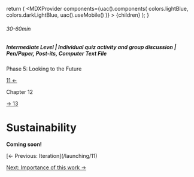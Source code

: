 
  return (
    <MDXProvider
      components={uac().components(
        colors.lightBlue,
        colors.darkLightBlue,
        uac().useMobile()
      )}
    >
      {children}
    </MDXProvider>
  );
}

[comment]: # "↓↓↓ Editable ↓↓↓"

###### 30-60min

##### Intermediate Level | Individual quiz activity and group discussion | Pen/Paper, Post-its, Computer Text File

<ChapterInfo color={colors.lightBlue}>
Phase 5: Looking to the Future

[11 ←](/launching/11)

Chapter 12

[→ 13](/future/13)

</ChapterInfo>

# Sustainability

**Coming soon!**

<ChapterFooterNav>
[← Previous: Iteration](/launching/11)

[Next: Importance of this work →](/future/13)

</ChapterFooterNav>

